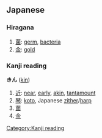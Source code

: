 ==Japanese==

===Hiragana===
# [[菌]]: [[germ]], [[bacteria]]
# [[金]]: [[gold]]

===Kanji reading===                            
[[Category:Kanji reading]]
'''きん''' ([[kin]])

# [[近]]: [[near]], [[early]], [[akin]], [[tantamount]]
# [[琴]]: [[koto]], Japanese [[zither]]/[[harp]]
# [[菌]]
# [[金]]